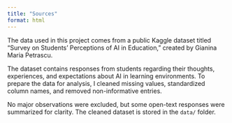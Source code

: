 ```yaml
---
title: "Sources"
format: html
---
```


The data used in this project comes from a public Kaggle dataset titled "Survey on Students' Perceptions of AI in Education," created by Gianina Maria Petrascu.

The dataset contains responses from students regarding their thoughts, experiences, and expectations about AI in learning environments. To prepare the data for analysis, I cleaned missing values, standardized column names, and removed non-informative entries.

No major observations were excluded, but some open-text responses were summarized for clarity. The cleaned dataset is stored in the `data/` folder.

